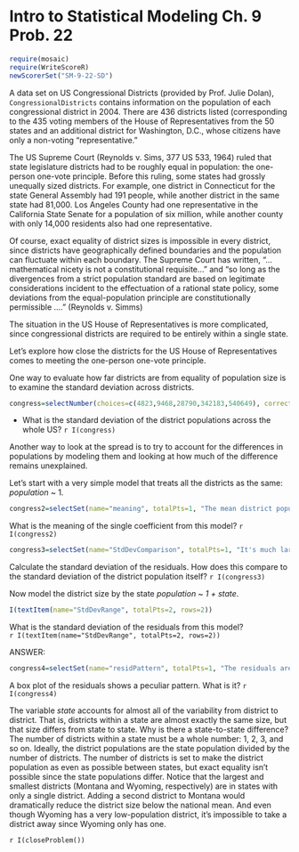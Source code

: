 Intro to Statistical Modeling Ch. 9 Prob. 22
========================================================
```r
require(mosaic)
require(WriteScoreR)
newScorerSet("SM-9-22-SD")
```

A data set on US Congressional Districts (provided by Prof. Julie Dolan),
`CongressionalDistricts` contains information on the population of each
congressional district in 2004.  There are 436 districts listed (corresponding to the 435 voting members of the House of Representatives from the 50 states and an additional district for Washington, D.C., whose citizens have only a non-voting "representative."

The US Supreme Court  (Reynolds v. Sims, 377 US 533, 1964) ruled that state legislature districts had to be roughly equal in population: the one-person one-vote principle. Before this ruling, some states had grossly unequally sized districts.  For example,  one district in Connecticut for the state General Assembly had 191 people, while another district in the same state had 81,000.
Los Angeles County had one representative in the California State Senate for a population of six million, while another county with only 14,000 residents also had one representative.

Of course, exact equality of district sizes is impossible in every district, since districts have geographically defined boundaries and the population can fluctuate within each boundary.  The Supreme Court has written, "... mathematical nicety is not a constitutional requisite..." and "so long as the divergences from a strict population standard are based on legitimate considerations incident to the effectuation of a rational state policy, some deviations from the equal-population principle are constitutionally permissible ...." (Reynolds v. Simms)

The situation in the US House of Representatives is more complicated, since congressional districts are required to be entirely within a single state.

Let's explore how close the districts for the US House of Representatives comes to meeting the one-person one-vote principle.

One way to evaluate how far districts are from equality of population size is to examine the standard deviation across districts.

```r
congress=selectNumber(choices=c(4823,9468,28790,342183,540649), correct=c(28790), totalPts=1, name="StdDev")
```
* What is the standard deviation of the district populations
  across the whole US? `r I(congress)`

Another way to look at the spread is to try to account for the differences in populations by modeling them and looking at how much of the difference remains
unexplained. 

Let's start with a very simple model that treats all the districts as
the same: *population* ~ 1.  

```r
congress2=selectSet(name="meaning", totalPts=1, "The mean district population across all states."=FALSE, "The mean district population across all districts."=TRUE, "The median population across all districts."=FALSE, "The median population across all states."=FALSE, "None of the above."=FALSE)
```
What is the meaning of the single coefficient from this model? `r I(congress2)`

```r
congress3=selectSet(name="StdDevComparison", totalPts=1, "It's much larger"=FALSE, "It's somewhat larger"=FALSE, "It's exactly the same"=TRUE, "It's much smaller"=FALSE)
```
Calculate the standard deviation of the residuals.  How does this compare to the standard deviation of the district population itself? `r I(congress3)`

Now model the district size by the state *population* ~ *1 + state*.

```r
I(textItem(name="StdDevRange", totalPts=2, rows=2))
```
What is the standard deviation of the residuals from this model?     
`r I(textItem(name="StdDevRange", totalPts=2, rows=2))`

<aside>
ANSWER:     
\NumberRange{2000}{2100}{}
</aside>

```r
congress4=selectSet(name="residPattern", totalPts=1, "The residuals are all the same."=FALSE, "Every residual is an outlier."=FALSE, "The residuals are almost all very close to zero, except for a few outliers."=TRUE)
```
A box plot of the residuals shows a peculiar pattern.  What is it? `r I(congress4)`


The variable *state* accounts for almost all of the variability from district to district.  That is, districts within a state are almost exactly the same size, but that size differs from state to state.  Why is there a state-to-state difference?  The number of districts within a state must be a whole number: 1, 2, 3, and so on.  Ideally, the district populations are the state population
divided by the number of districts.  The number of districts is set to make the district population as even as possible between states, but exact equality isn't possible since the state populations differ. Notice that the largest and smallest districts (Montana and Wyoming, respectively) are in states with only a single district.  Adding a second district to Montana would dramatically reduce the district size below the national mean.  And even though Wyoming has a very
low-population district, it's impossible to take a district away since Wyoming only has one.

`r I(closeProblem())`


